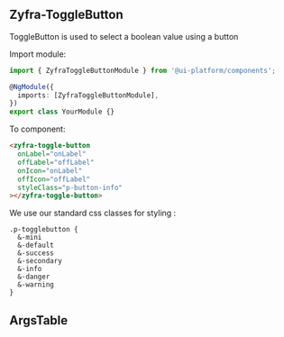 
## Zyfra-ToggleButton

<Subtitle>ToggleButton is used to select a boolean value using a button</Subtitle>

Import module:

```typescript
import { ZyfraToggleButtonModule } from '@ui-platform/components';

@NgModule({
  imports: [ZyfraToggleButtonModule],
})
export class YourModule {}
```

To component:

```html
<zyfra-toggle-button
  onLabel="onLabel"
  offLabel="offLabel"
  onIcon="onLabel"
  offIcon="offLabel"
  styleClass="p-button-info"
></zyfra-toggle-button>
```

We use our standard css classes for styling :

```
.p-togglebutton {
  &-mini
  &-default
  &-success
  &-secondary
  &-info
  &-danger
  &-warning
}
```

## ArgsTable

<ArgsTable of={ZyfraToggleButtonComponent} />
